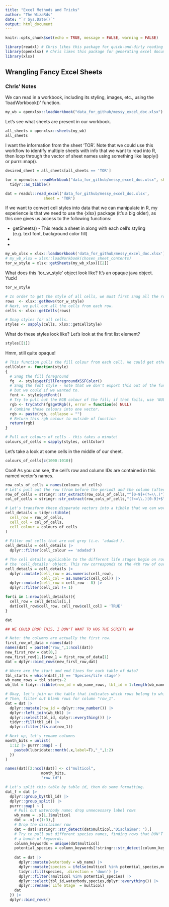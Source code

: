 ```yaml
---
title: "Excel Methods and Tricks"
author: "The WizaRds"
date: "`r Sys.Date()`"
output: html_document
---
```


```r
knitr::opts_chunk$set(echo = TRUE, message = FALSE, warning = FALSE)

library(readxl) # Chris likes this package for quick-and-dirty reading and writing of excel files.
library(openxlsx) # Chris likes this package for generating excel documents with multiple sheets and with styling options like column width, background fill colour for cells, etc.
library(xlsx)
```

## Wrangling Fancy Excel Sheets

### Chris' Notes

We can read in a workbook, including its styling, images, etc., using the 'loadWorkbook()' function.

```r
my_wb = openxlsx::loadWorkbook("data_for_github/messy_excel_doc.xlsx")
```

Let's see what sheets are present in our workbook.

```r
all_sheets = openxlsx::sheets(my_wb)
all_sheets
```

I want the information from the sheet 'TOR'. Note that we could use this workflow to identify multiple sheets with info that we want to read into R, then loop through the vector of sheet names using something like lapply() or purrr::map().

```r
desired_sheet = all_sheets[all_sheets == 'TOR']

tor = openxlsx::readWorkbook("data_for_github/messy_excel_doc.xlsx", sheet = desired_sheet) |> 
  tidyr::as_tibble()

dat = readxl::read_excel('data_for_github/messy_excel_doc.xlsx',
                 sheet = 'TOR')
```

If we want to convert cell styles into data that we can manipulate in R, my experience is that we need to use the {xlsx} package (it's a big older), as this one gives us access to the following functions:

- getSheets() - This reads a sheet in along with each cell's styling (e.g. text font, background color fill)
-
-
```r
my_wb_xlsx = xlsx::loadWorkbook('data_for_github/messy_excel_doc.xlsx')
# my_wb_xlsx = xlsx::loadWorkbook(chosen_sheet_contents)
tor_w_style = xlsx::getSheets(my_wb_xlsx)[[2]]
```

What does this 'tor_w_style' object look like? It's an opaque java object. Yuck!

```r
tor_w_style
```

```r
# In order to get the style of all cells, we must first snag all the rows
rows  <- xlsx::getRows(tor_w_style)
# Next, we pull out all the cells from each row.
cells <- xlsx::getCells(rows)

# Snag styles for all cells.
styles <- sapply(cells, xlsx::getCellStyle)
```

What do these styles look like? Let's look at the first list element?
```r
styles[[1]]
```

Hmm, still quite opaque!

```r
# This function pulls the fill colour from each cell. We could get other details too.
cellColor <- function(style)
{
  # Snag the fill foreground
  fg  <- style$getFillForegroundXSSFColor()
  # Snag the font style - note that we don't export this out of the function,
  # but we could if we wanted to.
  font <- style$getFont()
  # Try to pull out the RGB colour of the fill; if that fails, use 'NULL'
  rgb <- tryCatch(fg$getRgb(), error = function(e) NULL)
  # Combine these colours into one vector.
  rgb <- paste(rgb, collapse = "")
  # Return this rgb colour to outside of function
  return(rgb)
}

# Pull out colours of cells - this takes a minute!
colours_of_cells = sapply(styles, cellColor)
```

Let's take a look at some cells in the middle of our sheet.

```r
colours_of_cells[c(1000:1010)]
```

Cool! As you can see, the cell's row and column IDs are contained in this named vector's names.
```r
row_cols_of_cells = names(colours_of_cells)
# Let's pull out the row (from before the period) and the column (after the period)
row_of_cells = stringr::str_extract(row_cols_of_cells,"^[0-9]+(?=\\.)")
col_of_cells = stringr::str_extract(row_cols_of_cells,"(?<=\\.)[0-9]+$")

# Let's transform these disparate vectors into a tibble that we can work with.
cell_details = tidyr::tibble(
  cell_row = row_of_cells,
  cell_col = col_of_cells,
  cell_colour = colours_of_cells
)
  
# Filter out cells that are not grey (i.e. 'adadad').
cell_details = cell_details |> 
  dplyr::filter(cell_colour == 'adadad')

# The cell details applicable to the different life stages begin on row 13 of
# the 'cell_details' object. This row corresponds to the 4th row of our 'dat' object.
cell_details = cell_details |>
  dplyr::mutate(cell_row = as.numeric(cell_row),
                cell_col = as.numeric(cell_col)) |>
  dplyr::mutate(cell_row = cell_row - 8) |>
  dplyr::filter(cell_col != 1)

for(i in 1:nrow(cell_details)){
  cell_row = cell_details[i,]
  dat[cell_row$cell_row, cell_row$cell_col] = 'TRUE'
}

dat
```

```r

## WE COULD DROP THIS, I DON'T WANT TO HOG THE SCRIPT! ##

# Note: the columns are actually the first row.
first_row_of_data = names(dat)
names(dat) = paste0("row_",1:ncol(dat))
new_first_row = dat[0,]
new_first_row[1,]$row_1 = first_row_of_data[1]
dat = dplyr::bind_rows(new_first_row,dat)

# Where are the start and end lines for each table of data?
tbl_starts = which(dat[,1] == 'Species/life stage')
wb_name_rows = tbl_starts-2
wb_tbl = tidyr::tibble(row_id = wb_name_rows, tbl_id = 1:length(wb_name_rows))

# Okay, let's join on the table that indicates which rows belong to which tables.
# Then, filter out blank rows for column "row_1".
dat = dat |>
  dplyr::mutate(row_id = dplyr::row_number()) |>
  dplyr::left_join(wb_tbl) |>
  dplyr::select(tbl_id, dplyr::everything()) |>
  tidyr::fill(tbl_id) |>
  dplyr::filter(!is.na(row_1))

# Next up, let's rename columns
month_bits = unlist(
  1:12 |> purrr::map( ~ {
    paste0(lubridate::month(.x,label=T),"_",1:2)
  })
)

names(dat)[2:ncol(dat)] <- c("multicol",
                month_bits,
                "row_id")

# Let's split this table by table id, then do some formatting.
dat_f = dat |>
  dplyr::group_by(tbl_id) |>
  dplyr::group_split() |>
  purrr::map( ~ {
    # Pull out waterbody name; drop unnecessary label rows
    wb_name = .x[1,]$multicol
    dat = .x[-c(1:3),]
    # Drop the disclaimer row
    dat = dat[!stringr::str_detect(dat$multicol,"Disclaimer: "),]
    # Try to pull out different species names, finding rows that DON'T match
    # a bunch of keywords.
    column_keywords = unique(dat$multicol)
    potential_species = column_keywords[!stringr::str_detect(column_keywords,"([pP]assage|[sS]pawning|[rR]earing|[iI]ncubation|Over\\-[wW]intering)+")]
    
    dat = dat |>
      dplyr::mutate(waterbody = wb_name) |>
      dplyr::mutate(species = ifelse(multicol %in% potential_species,multicol,NA)) |>
      tidyr::fill(species, .direction = 'down') |>
      dplyr::filter(!multicol %in% potential_species) |>
      dplyr::select(tbl_id,waterbody,species,dplyr::everything()) |>
      dplyr::rename(`Life Stage` = multicol)
    dat
  }) |>
  dplyr::bind_rows()


```


